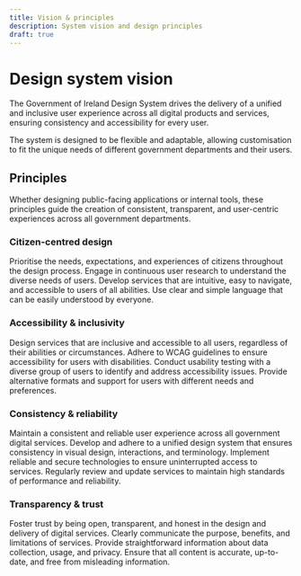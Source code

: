 ```yaml
---
title: Vision & principles
description: System vision and design principles
draft: true
---
```


# Design system vision

The Government of Ireland Design System drives the delivery of a unified and inclusive user experience across all digital products and services, ensuring consistency and accessibility for every user.

The system is designed to be flexible and adaptable, allowing customisation to fit the unique needs of different government departments and their users.

## Principles

Whether designing public-facing applications or internal tools, these principles guide the creation of consistent, transparent, and user-centric experiences across all government departments.

### Citizen-centred design

Prioritise the needs, expectations, and experiences of citizens throughout the design process.
Engage in continuous user research to understand the diverse needs of users.
Develop services that are intuitive, easy to navigate, and accessible to users of all abilities.
Use clear and simple language that can be easily understood by everyone.

### Accessibility & inclusivity

Design services that are inclusive and accessible to all users, regardless of their abilities or circumstances.
Adhere to WCAG guidelines to ensure accessibility for users with disabilities.
Conduct usability testing with a diverse group of users to identify and address accessibility issues.
Provide alternative formats and support for users with different needs and preferences.

### Consistency & reliability

Maintain a consistent and reliable user experience across all government digital services.
Develop and adhere to a unified design system that ensures consistency in visual design, interactions, and terminology.
Implement reliable and secure technologies to ensure uninterrupted access to services.
Regularly review and update services to maintain high standards of performance and reliability.

### Transparency & trust

Foster trust by being open, transparent, and honest in the design and delivery of digital services.
Clearly communicate the purpose, benefits, and limitations of services.
Provide straightforward information about data collection, usage, and privacy.
Ensure that all content is accurate, up-to-date, and free from misleading information.
